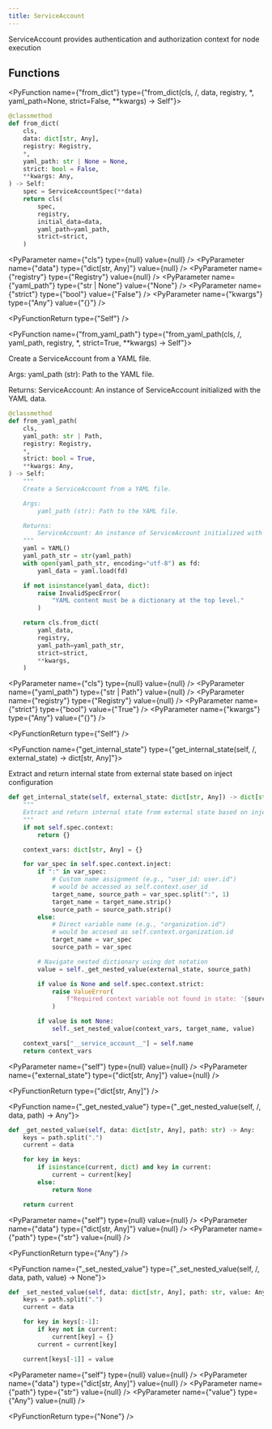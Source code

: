 ```yaml
---
title: ServiceAccount
---
```


ServiceAccount provides authentication and authorization context for node execution

## Functions

<PyFunction name={"from_dict"} type={"from_dict(cls, /, data, registry, *, yaml_path=None, strict=False, **kwargs) -> Self"}>

<PySourceCode >

```python
@classmethod
def from_dict(
    cls,
    data: dict[str, Any],
    registry: Registry,
    *,
    yaml_path: str | None = None,
    strict: bool = False,
    **kwargs: Any,
) -> Self:
    spec = ServiceAccountSpec(**data)
    return cls(
        spec,
        registry,
        initial_data=data,
        yaml_path=yaml_path,
        strict=strict,
    )
```

</PySourceCode>

<div >

<PyParameter name={"cls"} type={null} value={null} />
<PyParameter name={"data"} type={"dict[str, Any]"} value={null} />
<PyParameter name={"registry"} type={"Registry"} value={null} />
<PyParameter name={"yaml_path"} type={"str | None"} value={"None"} />
<PyParameter name={"strict"} type={"bool"} value={"False"} />
<PyParameter name={"kwargs"} type={"Any"} value={"{}"} />

</div>

<PyFunctionReturn type={"Self"} />

</PyFunction>

<PyFunction name={"from_yaml_path"} type={"from_yaml_path(cls, /, yaml_path, registry, *, strict=True, **kwargs) -> Self"}>

Create a ServiceAccount from a YAML file.

Args:
yaml_path (str): Path to the YAML file.

Returns:
ServiceAccount: An instance of ServiceAccount initialized with the YAML data.

<PySourceCode >

```python
@classmethod
def from_yaml_path(
    cls,
    yaml_path: str | Path,
    registry: Registry,
    *,
    strict: bool = True,
    **kwargs: Any,
) -> Self:
    """
    Create a ServiceAccount from a YAML file.

    Args:
        yaml_path (str): Path to the YAML file.

    Returns:
        ServiceAccount: An instance of ServiceAccount initialized with the YAML data.
    """
    yaml = YAML()
    yaml_path_str = str(yaml_path)
    with open(yaml_path_str, encoding="utf-8") as fd:
        yaml_data = yaml.load(fd)

    if not isinstance(yaml_data, dict):
        raise InvalidSpecError(
            "YAML content must be a dictionary at the top level."
        )

    return cls.from_dict(
        yaml_data,
        registry,
        yaml_path=yaml_path_str,
        strict=strict,
        **kwargs,
    )
```

</PySourceCode>

<div >

<PyParameter name={"cls"} type={null} value={null} />
<PyParameter name={"yaml_path"} type={"str | Path"} value={null} />
<PyParameter name={"registry"} type={"Registry"} value={null} />
<PyParameter name={"strict"} type={"bool"} value={"True"} />
<PyParameter name={"kwargs"} type={"Any"} value={"{}"} />

</div>

<PyFunctionReturn type={"Self"} />

</PyFunction>

<PyFunction name={"get_internal_state"} type={"get_internal_state(self, /, external_state) -> dict[str, Any]"}>

Extract and return internal state from external state based on inject configuration

<PySourceCode >

```python
def get_internal_state(self, external_state: dict[str, Any]) -> dict[str, Any]:
    """
    Extract and return internal state from external state based on inject configuration
    """
    if not self.spec.context:
        return {}

    context_vars: dict[str, Any] = {}

    for var_spec in self.spec.context.inject:
        if ":" in var_spec:
            # Custom name assignment (e.g., "user_id: user.id")
            # would be accessed as self.context.user_id
            target_name, source_path = var_spec.split(":", 1)
            target_name = target_name.strip()
            source_path = source_path.strip()
        else:
            # Direct variable name (e.g., "organization.id")
            # would be accesed as self.context.organization.id
            target_name = var_spec
            source_path = var_spec

        # Navigate nested dictionary using dot notation
        value = self._get_nested_value(external_state, source_path)

        if value is None and self.spec.context.strict:
            raise ValueError(
                f"Required context variable not found in state: '{source_path}'"
            )

        if value is not None:
            self._set_nested_value(context_vars, target_name, value)

    context_vars["__service_account__"] = self.name
    return context_vars
```

</PySourceCode>

<div >

<PyParameter name={"self"} type={null} value={null} />
<PyParameter name={"external_state"} type={"dict[str, Any]"} value={null} />

</div>

<PyFunctionReturn type={"dict[str, Any]"} />

</PyFunction>

<PyFunction name={"_get_nested_value"} type={"_get_nested_value(self, /, data, path) -> Any"}>

<PySourceCode >

```python
def _get_nested_value(self, data: dict[str, Any], path: str) -> Any:
    keys = path.split(".")
    current = data

    for key in keys:
        if isinstance(current, dict) and key in current:
            current = current[key]
        else:
            return None

    return current
```

</PySourceCode>

<div >

<PyParameter name={"self"} type={null} value={null} />
<PyParameter name={"data"} type={"dict[str, Any]"} value={null} />
<PyParameter name={"path"} type={"str"} value={null} />

</div>

<PyFunctionReturn type={"Any"} />

</PyFunction>

<PyFunction name={"_set_nested_value"} type={"_set_nested_value(self, /, data, path, value) -> None"}>

<PySourceCode >

```python
def _set_nested_value(self, data: dict[str, Any], path: str, value: Any) -> None:
    keys = path.split(".")
    current = data

    for key in keys[:-1]:
        if key not in current:
            current[key] = {}
        current = current[key]

    current[keys[-1]] = value
```

</PySourceCode>

<div >

<PyParameter name={"self"} type={null} value={null} />
<PyParameter name={"data"} type={"dict[str, Any]"} value={null} />
<PyParameter name={"path"} type={"str"} value={null} />
<PyParameter name={"value"} type={"Any"} value={null} />

</div>

<PyFunctionReturn type={"None"} />

</PyFunction>
